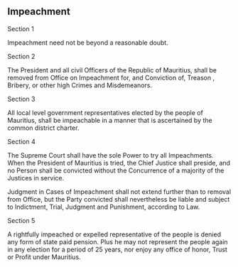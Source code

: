 

:::{.box .bs-right}

# Impeachment 
:::

:::{.box .bs-bottom }

:::{.text-center}
Section 1
:::

Impeachment need not be beyond a reasonable doubt.

:::{.text-center}
Section 2
:::

The President and all civil Officers of the Republic of Mauritius, shall be removed from Office on Impeachment for, and Conviction of, Treason , Bribery, or other high Crimes and Misdemeanors.

:::{.text-center}
Section 3
:::

All local level government representatives elected by the people of Mauritius, shall be impeachable in a manner that is ascertained by the common district charter.


:::{.text-center}
Section 4
:::

The Supreme Court shall have the sole Power to try all Impeachments. When the President of Mauritius is tried, the Chief Justice shall preside, and no Person shall be convicted without the Concurrence of a majority of the Justices in service.

Judgment in Cases of Impeachment shall not extend further than to removal from Office, but the Party convicted shall nevertheless be liable and subject to Indictment, Trial, Judgment and Punishment, according to Law.


:::{.text-center}
Section 5
:::

A rightfully impeached or expelled representative of the people is denied any form of state paid pension. Plus he may not represent the people again in any election for a period of 25 years, nor enjoy any office of honor, Trust or Profit under Mauritius.

:::